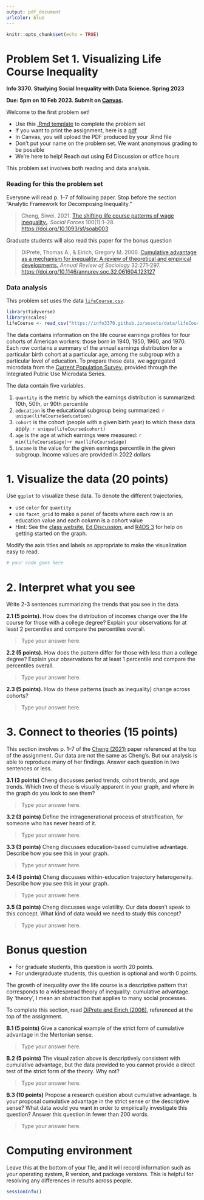 ```yaml
---
output: pdf_document
urlcolor: blue
---
```


```r
knitr::opts_chunk$set(echo = TRUE)
```

# Problem Set 1. Visualizing Life Course Inequality

**Info 3370. Studying Social Inequality with Data Science. Spring 2023**

**Due: 5pm on 10 Feb 2023. Submit on [Canvas](https://canvas.cornell.edu/courses/51595).**

Welcome to the first problem set!

- Use this [.Rmd template](https://info3370.github.io/assets/assignments/pset1.Rmd) to complete the problem set
- If you want to print the assignment, here is a [pdf](https://info3370.github.io/assets/assignments/pset1.pdf)
- In Canvas, you will upload the PDF produced by your .Rmd file
- Don't put your name on the problem set. We want anonymous grading to be possible
- We’re here to help! Reach out using Ed Discussion or office hours

This problem set involves both reading and data analysis.

### Reading for this the problem set

Everyone will read p. 1--7 of following paper. Stop before the section "Analytic Framework for Decomposing Inequality."

> Cheng, Siwei. 2021. [The shifting life course patterns of wage inequality.](https://doi.org/10.1093/sf/soab003). _Social Forces_ 100(1):1--28. [https://doi.org/10.1093/sf/soab003](https://doi.org/10.1093/sf/soab003)

Graduate students will also read this paper for the bonus question

> DiPrete, Thomas A., & Eirich, Gregory M. 2006. [Cumulative advantage as a mechanism for inequality: A review of theoretical and empirical developments.](https://doi.org/10.1146/annurev.soc.32.061604.123127) _Annual Review of Sociology_ 32:271-297. [https://doi.org/10.1146/annurev.soc.32.061604.123127](https://doi.org/10.1146/annurev.soc.32.061604.123127)

### Data analysis

This problem set uses the data [`lifeCourse.csv`](https://info3370.github.io/assets/data/lifeCourse.csv).

```r
library(tidyverse)
library(scales)
lifeCourse <- read_csv("https://info3370.github.io/assets/data/lifeCourse.csv")
```

The data contains information on the life course earnings profiles for four cohorts of American workers: those born in 1940, 1950, 1960, and 1970. Each row contains a summary of the annual earnings distribution for a particular birth cohort at a particular age, among the subgroup with a particular level of education. To prepare these data, we aggregated microdata from the [Current Population Survey](https://cps.ipums.org/cps/), provided through the Integrated Public Use Microdata Series.

The data contain five variables.

1. `quantity` is the metric by which the earnings distribution is summarized: 10th, 50th, or 90th percentile
2. `education` is the educational subgroup being summarized: `r unique(lifeCourse$education)`
3. `cohort` is the cohort (people with a given birth year) to which these data apply: `r unique(lifeCourse$cohort)`
4. `age` is the age at which earnings were measured: `r min(lifeCourse$age)`--`r max(lifeCourse$age)`
5. `income` is the value for the given earnings percentile in the given subgroup. Income values are provided in 2022 dollars

# 1. Visualize the data (20 points)

Use `ggplot` to visualize these data. To denote the different trajectories,

- use `color` for `quantity`
- use `facet_grid` to make a panel of facets where each row is an education value and each column is a cohort value
- Hint: See the [class website](https://info3370.github.io/lessonplans/2a/), [Ed Discussion](https://edstem.org/us/courses/33934/discussion/2475421), and [R4DS 3](https://r4ds.had.co.nz/data-visualisation.html) for help on getting started on the graph.

Modify the axis titles and labels as appropriate to make the visualization easy to read.

```r
# your code goes here

```

# 2. Interpret what you see

Write 2-3 sentences summarizing the trends that you see in the data.

**2.1 (5 points).** How does the distribution of incomes change over the life course for those with a college degree? Explain your observations for at least 2 percentiles and compare the percentiles overall.

> Type your answer here.

**2.2 (5 points).** How does the pattern differ for those with less than a college degree? Explain your observations for at least 1 percentile and compare the percentiles overall.

> Type your answer here.


**2.3 (5 points).** How do these patterns (such as inequality) change across cohorts?

> Type your answer here. 

# 3. Connect to theories (15 points)

This section involves p. 1--7 of the [Cheng (2021)](https://doi.org/10.1093/sf/soab003) paper referenced at the top of the assignment. Our data are not the same as Cheng's. But our analysis is able to reproduce many of her findings. Answer each question in two sentences or less.

**3.1 (3 points)** Cheng discusses period trends, cohort trends, and age trends. Which two of these is visually apparent in your graph, and where in the graph do you look to see them?

> Type your answer here.

**3.2 (3 points)** Define the intragenerational process of stratification, for someone who has never heard of it.

> Type your answer here.

**3.3 (3 points)** Cheng discusses education-based cumulative advantage. Describe how you see this in your graph.

> Type your answer here.

**3.4 (3 points)** Cheng discusses within-education trajectory heterogeneity. Describe how you see this in your graph.

> Type your answer here.

**3.5 (3 points)** Cheng discusses wage volatility. Our data doesn't speak to this concept. What kind of data would we need to study this concept?

> Type your answer here.

# Bonus question

- For graduate students, this question is worth 20 points.
- For undergraduate students, this question is optional and worth 0 points.

The growth of inequality over the life course is a descriptive pattern that corresponds to a widespread theory of inequality: cumulative advantage. By 'theory', I mean an abstraction that applies to many social processes.

To complete this section, read [DiPrete and Eirich (2006)](https://doi.org/10.1146/annurev.soc.32.061604.123127), referenced at the top of the assignment.

**B.1 (5 points)** Give a canonical example of the strict form of cumulative advantage in the Mertonian sense.

> Type your answer here.

**B.2 (5 points)** The visualization above is descriptively consistent with cumulative advantage, but the data provided to you cannot provide a direct test of the strict form of the theory. Why not?

> Type your answer here.

**B.3 (10 points)** Propose a research question about cumulative advantage. Is your proposal cumulative advantage in the strict sense or the descriptive sense? What data would you want in order to empirically investigate this question? Answer this question in fewer than 200 words.

> Type your answer here.

# Computing environment

Leave this at the bottom of your file, and it will record information such as your operating system, R version, and package versions. This is helpful for resolving any differences in results across people.

```r
sessionInfo()
```
